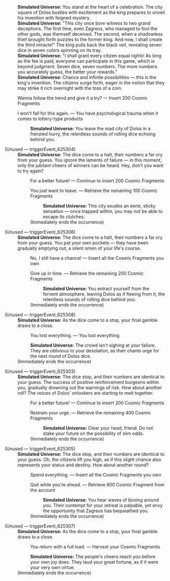 {{Dialogue Start}}
:'''Simulated Universe:''' You stand at the heart of a celebration. The city square of Dolos bustles with excitement as the king prepares to unveil his invention with feigned mystery.
:'''Simulated Universe:''' "This city once bore witness to two grand deceptions. The first time, even Zagreus, who managed to fool the other gods, was themself deceived. The second, when a shadowless thief brought forth puzzles to the former king. And now, I shall create the third miracle!" The king pulls back the black veil, revealing seven dice in seven colors spinning on its tray.
:'''Simulated Universe:''' "I shall grant every citizen equal rights! As long as the fee is paid, everyone can participate in this game, which is beyond judgment. Seven dice, seven numbers. The more numbers you accurately guess, the better your rewards."
:'''Simulated Universe:''' Chance and infinite possibilities &mdash; this is the king's invention. The citizens surge forth, eager in the notion that they may strike it rich overnight with the toss of a coin.
:{{DIcon|Star}} Wanna follow the trend and give it a try? &mdash; Insert 200 Cosmic Fragments
:{{DIcon|Star}} I won't fall for this again. &mdash; You have psychological trauma when it comes to lottery-type products
::'''Simulated Universe:''' You leave the mad city of Dolos in a frenzied hurry, the relentless sounds of rolling dice echoing behind you.


;(Unused &mdash; triggerEvent_625304)
:'''Simulated Universe:''' The dice come to a halt, their numbers a far cry from your guess. You ignore the laments of failure &mdash; in this moment, only the jubilant cheers of winners can be heard. Hey, don't you want to try again?
::{{DIcon|Star}} For a better future! &mdash; Continue to insert 200 Cosmic Fragments
::{{DIcon|Star}} You just want to leave. &mdash; Retrieve the remaining 100 Cosmic Fragments
:::'''Simulated Universe:''' This city exudes an eerie, sticky sensation &mdash; once trapped within, you may not be able to escape its clutches.
::;(Immediately ends the occurrence)

;(Unused &mdash; triggerEvent_625306)
:'''Simulated Universe:''' The dice come to a halt, their numbers a far cry from your guess. You pat your own pockets &mdash; they have been gradually emptying out, a silent omen of your life's course.
::{{DIcon|Star}} No, I still have a chance! &mdash; Insert all the Cosmic Fragments you own
::{{DIcon|Star}} Give up in time. &mdash; Retrieve the remaining 200 Cosmic Fragments
:::'''Simulated Universe:''' You extract yourself from the fervent atmosphere, leaving Dolos as if fleeing from it, the relentless sounds of rolling dice behind you.
::;(Immediately ends the occurrence)

;(Unused &mdash; triggerEvent_625308)
:'''Simulated Universe:''' As the dice come to a stop, your final gamble draws to a close.
::{{DIcon|Star}} You lost everything. &mdash; You lost everything
::'''Simulated Universe:''' The crowd isn't sighing at your failure. They are oblivious to your desolation, as their chants urge for the next round of Dolos dice.
:;(Immediately ends the occurrence)

;(Unused &mdash; triggerEvent_625303)
:'''Simulated Universe:''' The dice stop, and their numbers are identical to your guess. The success of positive reinforcement burgeons within you, gradually drowning out the warnings of risk. How about another roll? The voices of Dolos' onlookers are starting to melt together.
::{{DIcon|Star}} For a better future! &mdash; Continue to insert 200 Cosmic Fragments
::{{DIcon|Star}} Restrain your urge. &mdash; Retrieve the remaining 400 Cosmic Fragments
:::'''Simulated Universe:''' Clear your head, friend. Do not stake your future on the possibility of slim odds.
::;(Immediately ends the occurrence)

;(Unused &mdash; triggerEvent_625305)
:'''Simulated Universe:''' The dice stop, and their numbers are identical to your guess. Oh, the citizens lift you high, as if this slight chance also represents your status and destiny. How about another round?
::{{DIcon|Star}} Spend everything. &mdash; Insert all the Cosmic Fragments you own
::{{DIcon|Star}} Quit while you're ahead. &mdash; Retrieve 800 Cosmic Fragment from the account
:::'''Simulated Universe:''' You hear waves of booing around you. Their contempt for your retreat is palpable, yet envy the opportunity that Zagreus has bequeathed you.
::;(Immediately ends the occurrence)

;(Unused &mdash; triggerEvent_625307)
:'''Simulated Universe:''' As the dice come to a stop, your final gamble draws to a close.
::{{DIcon|Star}} You return with a full load. &mdash; Harvest your Cosmic Fragments
::'''Simulated Universe:''' The people's cheers reach you before your own joy does. They laud your great fortune, as if it were your very own virtue.
:;(Immediately ends the occurrence)
{{Dialogue End}}